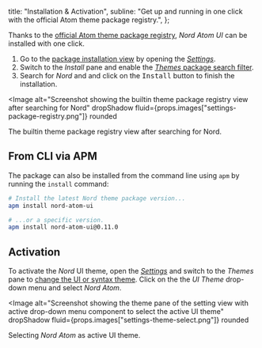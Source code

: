 <!--
Copyright (c) 2016-present Sven Greb <development@svengreb.de>
This source code is licensed under the MIT license found in the license file.
-->



  title: "Installation & Activation",
  subline: "Get up and running in one click with the official Atom theme package registry.",
};

<ShrinkedWidth value={25}>

<SpaceBox mTop={4} mBottom={4}>
  <Plugin />
</SpaceBox>

</ShrinkedWidth>

<ShrinkedWidth value={80}>

<WIPNotice />

Thanks to the [official Atom theme package registry][atom-thpkg-reg-nord], _Nord Atom UI_ can be installed with one click.

1. Go to the [package installation view][atom-docs-pkgs] by opening the [_Settings_][atom-docs-basic-settings].
2. Switch to the _Install_ pane and enable the [_Themes_ package search filter][atom-docs-pkgs-th].
3. Search for _Nord_ and and click on the <Kbd>Install</Kbd> button to finish the installation.

<Image
  alt="Screenshot showing the builtin theme package registry view after searching for Nord"
  dropShadow
  fluid={props.images["settings-package-registry.png"]}
  rounded
>
  <span>
    The builtin <Link href="https://atom.io/themes">theme package registry</Link> view after searching for Nord.
  </span>
</Image>

## From CLI via APM

The package can also be installed from the command line using `apm` by running the `install` command:

```sh
# Install the latest Nord theme package version...
apm install nord-atom-ui

# ...or a specific version.
apm install nord-atom-ui@0.11.0
```

## Activation

To activate the _Nord_ UI theme, open the [_Settings_][atom-docs-basic-settings] and switch to the _Themes_ pane to [change the UI or syntax theme][atom-docs-basic-theme_switch]. Click on the the _UI Theme_ drop-down menu and select _Nord Atom_.

<Image
  alt="Screenshot showing the theme pane of the setting view with active drop-down menu component to select the active UI theme"
  dropShadow
  fluid={props.images["settings-theme-select.png"]}
  rounded
>
  <span>
    Selecting <em>Nord Atom</em> as active UI theme.
  </span>
</Image>

</ShrinkedWidth>

[atom-docs-basic-settings]: https://flight-manual.atom.io/getting-started/sections/atom-basics/#settings-and-preferences
[atom-docs-basic-theme_switch]: https://flight-manual.atom.io/getting-started/sections/atom-basics/#changing-the-theme
[atom-docs-pkgs-cli]: https://flight-manual.atom.io/using-atom/sections/atom-packages/#command-line
[atom-docs-pkgs-th]: https://flight-manual.atom.io/using-atom/sections/atom-packages/#atom-themes
[atom-docs-pkgs]: https://flight-manual.atom.io/using-atom/sections/atom-packages
[atom-thpkg-reg-nord]: https://atom.io/themes/nord-atom-ui
